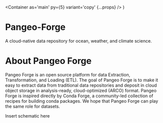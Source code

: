 
  <Container as='main' py={5} variant='copy' {...props} />
)

# Pangeo-Forge

A cloud-native data repository for ocean, weather, and climate science.

# About Pangeo Forge

Pangeo Forge is an open source platform for data Extraction, Transformation, and Loading (ETL). The goal of Pangeo Forge is to make it easy to extract data from traditional data repositories and deposit in cloud object storage in analysis-ready, cloud-optimized (ARCO) format. Pangeo Forge is inspired directly by Conda Forge, a community-led collection of recipes for building conda packages. We hope that Pangeo Forge can play the same role for datasets.

Insert schematic here
